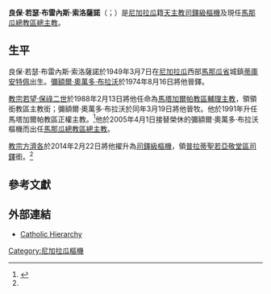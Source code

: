 {{Blpsources|time=2020-01-07T14:45:43+00:00}}
{{Spanish name|布雷內斯|索洛薩諾}}
{{Infobox Christian leader
| type             = Cardinal
| honorific-prefix =
| name             = 良保·若瑟·布雷內斯·索洛薩諾<br />Leopoldo José Brenes Solórzano
| honorific-suffix = 
| title            = [[天主教馬那瓜總教區|天主教馬那瓜總教區總主教]]
| image            = Leopoldo José Cardinal Brenes Solórzano.JPG
| image_size       = 250px
| alt              = 
| caption          = 
| church           = 
| archdiocese      = [[天主教馬那瓜總教區|馬那瓜]]
| province         = 
| metropolis       = 
| diocese          = 
| appointed        = 2005年4月1日
| term_end         = 
| predecessor      = [[彌額爾·奧萬多·布拉沃|彌額爾·奧萬多·布拉沃]]
| opposed          = 
| successor        = （現任）
| other_post       = [[普拉蒂聖若亞敬堂|普拉蒂聖若亞敬堂區領銜司鐸]]（2014年至今）
| ordination       = 1974年8月16日
| ordained_by     = 彌額爾·奧萬多·布拉沃
| consecration     = 1988年3月19日
| consecrated_by   = 彌額爾·奧萬多·布拉沃
| cardinal         = 2014年2月22日
| created_cardinal_by = [[教宗方濟各|教宗方濟各]]
| rank             = [[樞機|司鐸級樞機]]
<!---------- Personal details ---------->
| birth_name       = 
| birth_date       = {{Birth date and age|1949|3|7}} 
| birth_place      = [[尼加拉瓜|尼加拉瓜]][[馬那瓜省|馬那瓜省]][[蒂庫安特佩|蒂庫安特佩]]
| death_date       = <!-- {{Death date and age|YYYY|MM|DD|YYYY|MM|DD}} (death date then birth date) -->
| death_place      = 
| buried           = 
| nationality      = [[尼加拉瓜|尼加拉瓜]] 
| religion         = [[天主教|天主教]]
| children         = 
| occupation       = 
| profession       = 
| previous_post    = {{unbulleted list|{{link-en|邁圖爾拜|Maturba}}領銜教區領銜主教（1988年－1991年）|[[天主教馬塔加爾帕教區|馬塔加爾帕教區輔理主教]]（1988年－1991年）|馬塔加爾帕教區主教（1991年－2005年）}}
| alma_mater       = 
| motto            = Tu me has enviado
| signature        = 
| signature_alt    = 
| coat_of_arms     = Coat of arms of Leopoldo Jose Brenes Solorzano.svg
| coat_of_arms_alt = 
}}

'''良保·若瑟·布雷內斯·索洛薩諾'''（{{lang-es|Leopoldo José Brenes Solórzano}}；{{bd|1949年|3月7日|catIdx=Leopoldo Brenes}}）是[[尼加拉瓜|尼加拉瓜]]籍[[天主教|天主教]][[樞機|司鐸級樞機]]及現任[[天主教馬那瓜總教區|馬那瓜總教區總主教]]。
 
==生平==
良保·若瑟·布雷內斯·索洛薩諾於1949年3月7日在[[尼加拉瓜|尼加拉瓜]]西部[[馬那瓜省|馬那瓜省]]城鎮[[蒂庫安特佩|蒂庫安特佩]]出生。[[彌額爾·奧萬多·布拉沃|彌額爾·奧萬多·布拉沃]]於1974年8月16日將他晉鐸。

[[教宗若望·保祿二世|教宗若望·保祿二世]]於1988年2月13日將他任命為[[天主教馬塔加爾帕教區|馬塔加爾帕教區輔理主教]]，領{{link-en|邁圖爾拜|Maturba}}領銜教區主教銜；彌額爾·奧萬多·布拉沃於同年3月19日將他晉牧。他於1991年升任馬塔加爾帕教區正權主教。<ref name="Miranda20140222">{{cite web |last1=Miranda |first1=Salvador |title=Consistory of February 22, 2014 |url=https://webdept.fiu.edu/~mirandas/bios2014.htm |publisher=Florida International University |accessdate=2020-01-07 |archiveurl=https://web.archive.org/web/20200107143013/https://webdept.fiu.edu/~mirandas/bios2014.htm |archivedate=2020-01-07 |language=en}}</ref>他於2005年4月1日接替榮休的彌額爾·奧萬多·布拉沃樞機而出任[[天主教馬那瓜總教區|馬那瓜總教區總主教]]。

[[教宗方濟各|教宗方濟各]]於2014年2月22日將他擢升為[[樞機|司鐸級樞機]]，領[[普拉蒂聖若亞敬堂|普拉蒂聖若亞敬堂區司鐸]]銜。<ref name="Miranda20140222" />

==參考文獻==
{{reflist}}

==外部連結==
*[http://www.catholic-hierarchy.org/bishop/bbrenes.html Catholic Hierarchy]

{{樞機團}}
[[Category:尼加拉瓜樞機|Category:尼加拉瓜樞機]]